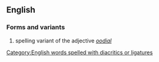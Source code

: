 ==English==
===Forms and variants===
# spelling variant of the adjective ''[[oodial]]''
[[Category:English words spelled with diacritics or ligatures]]